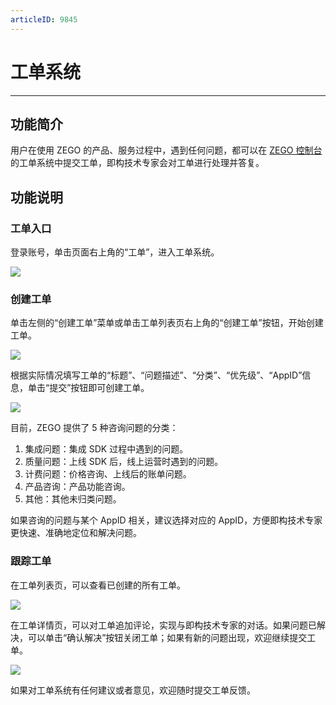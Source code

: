 ```yaml
---
articleID: 9845
---
```

# 工单系统

- - -

## 功能简介

用户在使用 ZEGO 的产品、服务过程中，遇到任何问题，都可以在 [ZEGO 控制台](https://console.zego.im/) 的工单系统中提交工单，即构技术专家会对工单进行处理并答复。


## 功能说明

### 工单入口

登录账号，单击页面右上角的“工单”，进入工单系统。

<Frame width="512" height="auto" caption=""><img src="https://storage.zego.im/sdk-doc/Pics/Consle/Ticket/TicketEnter.png" /></Frame>


### 创建工单

单击左侧的“创建工单”菜单或单击工单列表页右上角的“创建工单”按钮，开始创建工单。

<Frame width="512" height="auto" caption=""><img src="https://storage.zego.im/sdk-doc/Pics/Consle/Ticket/TicketCreate.png" /></Frame>

根据实际情况填写工单的“标题”、“问题描述”、“分类”、“优先级”、“AppID”信息，单击“提交”按钮即可创建工单。


<Frame width="512" height="auto" caption=""><img src="https://storage.zego.im/sdk-doc/Pics/Consle/Ticket/TicketContent.png" /></Frame>



目前，ZEGO 提供了 5 种咨询问题的分类：

1. 集成问题：集成 SDK 过程中遇到的问题。
2. 质量问题：上线 SDK 后，线上运营时遇到的问题。
3. 计费问题：价格咨询、上线后的账单问题。
4. 产品咨询：产品功能咨询。
5. 其他：其他未归类问题。

<Warning title="注意">

    

如果咨询的问题与某个 AppID 相关，建议选择对应的 AppID，方便即构技术专家更快速、准确地定位和解决问题。  


</Warning>



### 跟踪工单

在工单列表页，可以查看已创建的所有工单。   

<Frame width="512" height="auto" caption=""><img src="https://storage.zego.im/sdk-doc/Pics/Consle/Ticket/TicketList.png" /></Frame>

在工单详情页，可以对工单追加评论，实现与即构技术专家的对话。如果问题已解决，可以单击“确认解决”按钮关闭工单；如果有新的问题出现，欢迎继续提交工单。   

<Frame width="512" height="auto" caption=""><img src="https://storage.zego.im/sdk-doc/Pics/Consle/Ticket/TicketResult.png" /></Frame>

<Note title="说明">

    
如果对工单系统有任何建议或者意见，欢迎随时提交工单反馈。

</Note>


